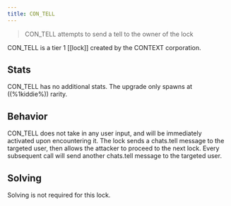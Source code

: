 ```yaml
---
title: CON_TELL
---
```


> CON_TELL attempts to send a tell to the owner of the lock

CON_TELL is a tier 1 [[lock]] created by the CONTEXT corporation.

## Stats

CON_TELL has no additional stats. The upgrade only spawns at ((%1kiddie%)) rarity.

## Behavior

CON_TELL does not take in any user input, and will be immediately activated upon encountering it. The lock sends a chats.tell message to the targeted user, then allows the attacker to proceed to the next lock. Every subsequent call will send another chats.tell message to the targeted user.

## Solving

Solving is not required for this lock.
